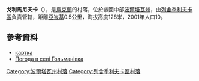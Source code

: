 {{coord|49|24|11|N|34|3|44|E|scale:100000_region:UA|display=title}}

'''戈利馬尼夫卡'''（{{lang-uk|Гольманівка}}），是[[烏克蘭|烏克蘭]]的村落，位於該國中部[[波爾塔瓦州|波爾塔瓦州]]，由[[列舍季利夫卡區|列舍季利夫卡區]]負責管轄，距離[[亞岑基|亞岑基]]0.5公里，海拔高度128米，2001年人口10。

==參考資料==
* [http://gska2.rada.gov.ua/pls/z7502/A005?rdat1=11.04.2015&rf7571=26567 картка]{{dead link|date=2018年3月 |bot=InternetArchiveBot |fix-attempted=yes }}
* [http://weather.in.ua/ua/poltavskaja/5458 Погода в селі Гольманівка] {{Wayback|url=http://weather.in.ua/ua/poltavskaja/5458 |date=20111220031623 }}

{{DEFAULTSORT:Гольманівка}}
[[Category:波爾塔瓦州村落|Category:波爾塔瓦州村落]]
[[Category:列舍季利夫卡區村落|Category:列舍季利夫卡區村落]]


{{Poltava-geo-stub}}